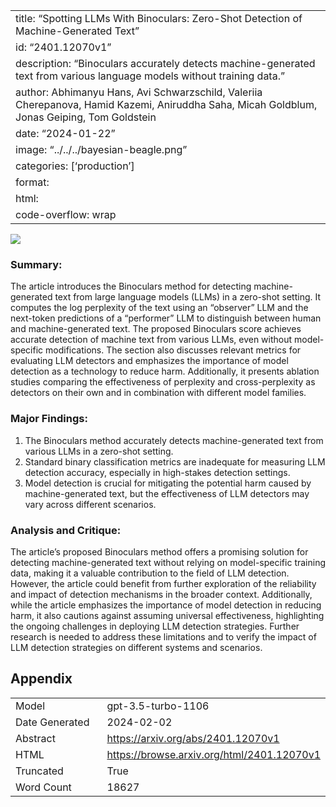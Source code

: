 
---
title: "Spotting LLMs With Binoculars: Zero-Shot Detection of Machine-Generated Text"
id: "2401.12070v1"
description: "Binoculars accurately detects machine-generated text from various language models without training data."
author: Abhimanyu Hans, Avi Schwarzschild, Valeriia Cherepanova, Hamid Kazemi, Aniruddha Saha, Micah Goldblum, Jonas Geiping, Tom Goldstein
date: "2024-01-22"
image: "../../../bayesian-beagle.png"
categories: ['production']
format:
  html:
    code-overflow: wrap
---

![](None)

### Summary:

The article introduces the Binoculars method for detecting machine-generated text from large language models (LLMs) in a zero-shot setting. It computes the log perplexity of the text using an "observer" LLM and the next-token predictions of a "performer" LLM to distinguish between human and machine-generated text. The proposed Binoculars score achieves accurate detection of machine text from various LLMs, even without model-specific modifications. The section also discusses relevant metrics for evaluating LLM detectors and emphasizes the importance of model detection as a technology to reduce harm. Additionally, it presents ablation studies comparing the effectiveness of perplexity and cross-perplexity as detectors on their own and in combination with different model families.

### Major Findings:
1. The Binoculars method accurately detects machine-generated text from various LLMs in a zero-shot setting.
2. Standard binary classification metrics are inadequate for measuring LLM detection accuracy, especially in high-stakes detection settings.
3. Model detection is crucial for mitigating the potential harm caused by machine-generated text, but the effectiveness of LLM detectors may vary across different scenarios.

### Analysis and Critique:
The article's proposed Binoculars method offers a promising solution for detecting machine-generated text without relying on model-specific training data, making it a valuable contribution to the field of LLM detection. However, the article could benefit from further exploration of the reliability and impact of detection mechanisms in the broader context. Additionally, while the article emphasizes the importance of model detection in reducing harm, it also cautions against assuming universal effectiveness, highlighting the ongoing challenges in deploying LLM detection strategies. Further research is needed to address these limitations and to verify the impact of LLM detection strategies on different systems and scenarios.

## Appendix

|          |          |
|----------|----------|
| Model     | gpt-3.5-turbo-1106       |
| Date Generated     | 2024-02-02       |
| Abstract | [https://arxiv.org/abs/2401.12070v1](https://arxiv.org/abs/2401.12070v1)        |
| HTML     | [https://browse.arxiv.org/html/2401.12070v1](https://browse.arxiv.org/html/2401.12070v1)       |
| Truncated       | True       |
| Word Count       | 18627       |